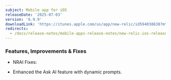 ```yaml
---
subject: Mobile app for iOS
releaseDate: '2025-07-03'
version: '6.9.9'
downloadLink: 'https://itunes.apple.com/us/app/new-relic/id594038638?mt=8'
redirects:
  - /docs/release-notes/mobile-apps-release-notes/new-relic-ios-release-notes/new-relic-ios-6099
---
```


### Features, Improvements & Fixes
* NRAI Fixes:
- Enhanced the Ask AI feature with dynamic prompts. 


